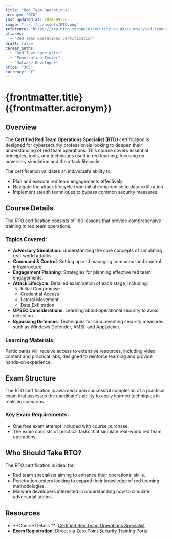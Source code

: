 ```yaml
---
title: "Red Team Operations"
acronym: "RTO"
last_updated_at: 2024-09-26
image: "../../../assets/RTO.png"
reference: "https://training.zeropointsecurity.co.uk/courses/red-team-ops"
aliases:
  - "Red Team Operations Certification"
draft: false
career_paths:
  - "Red Team Specialist"
  - "Penetration Tester"
  - "Malware Developer"
price: "365"
currency: "£"
---
```


# {frontmatter.title} ({frontmatter.acronym})

## Overview

The **Certified Red Team Operations Specialist (RTO)** certification is designed for cybersecurity professionals looking
to deepen their understanding of red team operations. This course covers essential principles, tools, and techniques
used in red teaming, focusing on adversary simulation and the attack lifecycle.

The certification validates an individual’s ability to:

- Plan and execute red team engagements effectively.
- Navigate the attack lifecycle from initial compromise to data exfiltration.
- Implement stealth techniques to bypass common security measures.

## Course Details

The RTO certification consists of 180 lessons that provide comprehensive training in red team operations.

### Topics Covered:

- **Adversary Simulation**: Understanding the core concepts of simulating real-world attacks.
- **Command & Control**: Setting up and managing command-and-control infrastructure.
- **Engagement Planning**: Strategies for planning effective red team engagements.
- **Attack Lifecycle**: Detailed examination of each stage, including:
    - Initial Compromise
    - Credential Access
    - Lateral Movement
    - Data Exfiltration
- **OPSEC Considerations**: Learning about operational security to avoid detection.
- **Bypassing Defenses**: Techniques for circumventing security measures such as Windows Defender, AMSI, and AppLocker.

### Learning Materials:

Participants will receive access to extensive resources, including video content and practical labs, designed to
reinforce learning and provide hands-on experience.

## Exam Structure

The RTO certification is awarded upon successful completion of a practical exam that assesses the candidate's ability to
apply learned techniques in realistic scenarios.

### Key Exam Requirements:

- One free exam attempt included with course purchase.
- The exam consists of practical tasks that simulate real-world red team operations.

## Who Should Take RTO?

The RTO certification is ideal for:

- Red team specialists aiming to enhance their operational skills.
- Penetration testers looking to expand their knowledge of red teaming methodologies.
- Malware developers interested in understanding how to simulate adversarial tactics.

## Resources

- **Course Details
  **: [Certified Red Team Operations Specialist](https://training.zeropointsecurity.co.uk/courses/red-team-ops)
- **Exam Registration**: Direct via [Zero Point Security Training Portal](https://training.zeropointsecurity.co.uk/)